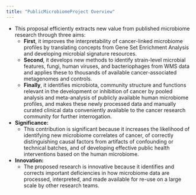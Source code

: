 ```yaml
---
title: "PublicMicrobiomeProject Overview"
---
```


- This proposal efficiently extracts new value from published microbiome research through three aims:
    - **First**, it improves the interpretability of cancer-linked microbiome profiles by translating concepts from Gene Set Enrichment Analysis and developing microbial signature resources.
    - **Second**, it develops new methods to identify strain-level microbial features, fungi, human viruses, and bacteriophages from WMS data and applies these to thousands of available cancer-associated metagenomes and controls.
    - **Finally**, it identifies microbiota, community structure and functions relevant in the development or inhibition of cancer by pooled analysis and meta-analysis of publicly available human microbiome profiles, and makes these newly processed data and manually curated clinical data conveniently available to the cancer research community for further interrogation.

- **Significance:**  
    - This contribution is significant because it increases the likelihood of identifying new microbiome correlates of cancer, of correctly distinguishing causal factors from artifacts of confounding or technical batches, and of developing effective public health interventions based on the human microbiome.

- **Innovation:**  
    - The proposed research is innovative because it identifies and corrects important deficiencies in how microbiome data are processed, interpreted, and made available for re-use on a large scale by other research teams.

